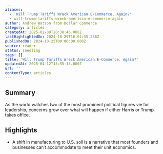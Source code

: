```yaml
---
aliases:
  - 'Will Trump Tariffs Wreck American E-Commerce, Again?'
  - will-trump-tariffs-wreck-american-e-commerce-again
author: Andrew Watson from Dollar Commerce
category: articles
createdAt: 2025-02-09T20:38:46.000Z
lastHighlightedOn: 2024-10-29T16:01:35.238Z
publishedOn: 2024-10-25T00:00:00.000Z
source: reader
status: seedling
tags: []
title: 'Will Trump Tariffs Wreck American E-Commerce, Again?'
updatedAt: 2025-04-12T15:55:15.000Z
url: ''
contentType: articles
---
```

## Summary

As the world watches two of the most prominent political figures vie for leadership, concerns grow over what will happen if either Harris or Trump takes office.

## Highlights

- A shift in manufacturing to U.S. soil is a narrative that most founders and businesses can’t accommodate to meet their unit economics.
